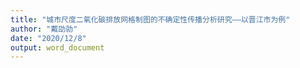 ```yaml
---
title: "城市尺度二氧化碳排放网格制图的不确定性传播分析研究——以晋江市为例"
author: "戴劭勍"
date: "2020/12/8"
output: word_document
---
```


